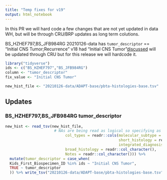 ```yaml
---
title: "Temp fixes for v19"
output: html_notebook
---
```

In this PR we will hard code a few changes that are not yet updated in data WH, but will be through CRU/BRP updates as long term colutions.


BS_HZHEF797,BS_JFB984RG 20210126-data has `tumor_descriptor` == “Initial CNS Tumor;Recurrence” v18 had “Initial CNS Tumor”[discussed](https://www.notion.so/d3b/Issues-Resolutions-for-PNOC008-25-0becdaf6ee554f00a981059dc6ec466e#75fcef222d584f599bcb555d867012ce) will be updated through CRU but for this release we will hardcode it.


```r
library("tidyverse")
ids <- c("BS_HZHEF797","BS_JFB984RG")
column <- "tumor_descriptor"
fix_value <- "Initial CNS Tumor"

new_hist_file <- "20210126-data/ADAPT-base/pbta-histologies-base.tsv"

```


## Updates

### BS_HZHEF797,BS_JFB984RG tumor_descriptor

```r

new_hist <- read_tsv(new_hist_file,
                      # NAs are being read as logical so specifying as character here
                           col_types = readr::cols(molecular_subtype = readr::col_character(),
                                                   short_histology = readr::col_character(),
                                                   integrated_diagnosis = readr::col_character(),
                           broad_histology = readr::col_character(),
                           Notes = readr::col_character())) %>%
  mutate(tumor_descriptor = case_when(
  Kids_First_Biospecimen_ID %in% ids ~ "Initial CNS Tumor",
  TRUE ~ tumor_descriptor
  )) %>% write_tsv("20210126-data/ADAPT-base/pbta-histologies-base.tsv")
```


